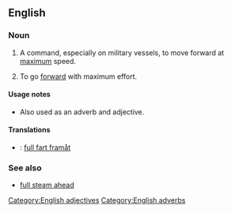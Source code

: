 ==English==
{{rfc|needs better definition}}

===Noun===
{{infl|en|noun|head=[[full]] [[speed]] [[ahead]]}}

# {{nautical}} A command, especially on military vessels, to move forward at [[maximum]] speed.
# {{idiom}} To go [[forward]] with maximum effort.

====Usage notes====
*Also used as an adverb and adjective.

====Translations====
{{trans-top|nautical}}
{{trans-mid}}
{{trans-bottom}}

{{trans-top|idiom, to go forward with maximum effort}}
{{trans-mid}}
{{trans-bottom}}

{{checktrans-top|}}
* {{ttbc|Swedish}}: [[full fart framåt]]
{{trans-bottom}}

[[Category:English adjectives]]
[[Category:English adverbs]]

===See also===
* [[full steam ahead]]